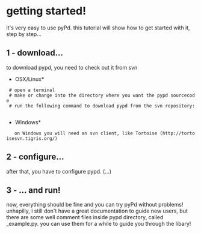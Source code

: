= getting started! =

it's very easy to use pyPd. this tutorial will show how to get started with it, step by step...

== 1 - download... ==
to download pypd, you need to check out it from svn

*OSX/Linux*

  # open a terminal
  # make or change into the directory where you want the pypd sourcecode
  # run the following command to download pypd from the svn repository:
      {{{svn checkout https://pypd.googlecode.com/svn/trunk/ pypd}}}

*Windows*

    on Windows you will need an svn client, like Tortoise (http://tortoisesvn.tigris.org/) 

== 2 - configure... ==
after that, you have to configure pypd. (...)

== 3 - ... and run! ==
now, everything should be fine and you can try pyPd without problems! 
unhapilly, i still don't have a great documentation to guide new users, but there are some well comment files inside pypd directory, called _example.py. you can use them for a while to guide you through the libary!
